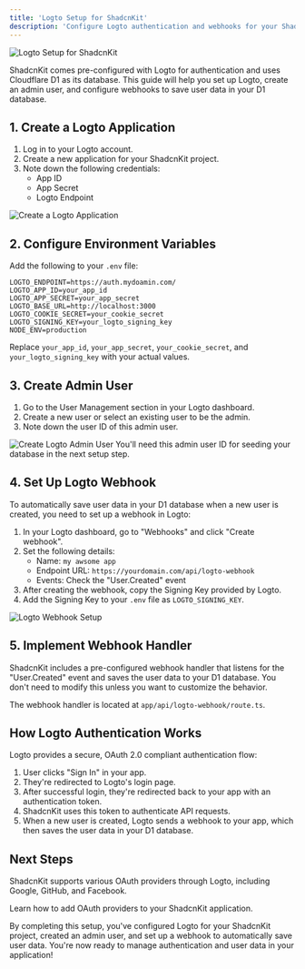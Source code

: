 ```yaml
---
title: 'Logto Setup for ShadcnKit'
description: 'Configure Logto authentication and webhooks for your ShadcnKit project'
---
```


<img src="/images/shadcnkit-logto-account.gif" alt="Logto Setup for ShadcnKit" />


ShadcnKit comes pre-configured with Logto for authentication and uses Cloudflare D1 as its database. This guide will help you set up Logto, create an admin user, and configure webhooks to save user data in your D1 database.

## 1. Create a Logto Application

1. Log in to your Logto account.
2. Create a new application for your ShadcnKit project.
3. Note down the following credentials:
   - App ID
   - App Secret
   - Logto Endpoint

<img src="/images/shadcnkit-logto-app.gif" alt="Create a Logto Application" />


## 2. Configure Environment Variables

Add the following to your `.env` file:

```env
LOGTO_ENDPOINT=https://auth.mydoamin.com/
LOGTO_APP_ID=your_app_id
LOGTO_APP_SECRET=your_app_secret
LOGTO_BASE_URL=http://localhost:3000
LOGTO_COOKIE_SECRET=your_cookie_secret
LOGTO_SIGNING_KEY=your_logto_signing_key
NODE_ENV=production
```

Replace `your_app_id`, `your_app_secret`, `your_cookie_secret`, and `your_logto_signing_key` with your actual values.

## 3. Create Admin User

1. Go to the User Management section in your Logto dashboard.
2. Create a new user or select an existing user to be the admin.
3. Note down the user ID of this admin user.

<img src="/images/shadcnkit-logto-admin.gif" alt="Create Logto Admin User" />

<Tip>
  You'll need this admin user ID for seeding your database in the next setup step.
</Tip>

## 4. Set Up Logto Webhook

To automatically save user data in your D1 database when a new user is created, you need to set up a webhook in Logto:

1. In your Logto dashboard, go to "Webhooks" and click "Create webhook".
2. Set the following details:
   - Name: `my awsome app`
   - Endpoint URL: `https://yourdomain.com/api/logto-webhook`
   - Events: Check the "User.Created" event
3. After creating the webhook, copy the Signing Key provided by Logto.
4. Add the Signing Key to your `.env` file as `LOGTO_SIGNING_KEY`.

<img src="/images/logto-webhook-setup.png" alt="Logto Webhook Setup" />

## 5. Implement Webhook Handler

ShadcnKit includes a pre-configured webhook handler that listens for the "User.Created" event and saves the user data to your D1 database. You don't need to modify this unless you want to customize the behavior.

The webhook handler is located at `app/api/logto-webhook/route.ts`.

## How Logto Authentication Works

Logto provides a secure, OAuth 2.0 compliant authentication flow:

1. User clicks "Sign In" in your app.
2. They're redirected to Logto's login page.
3. After successful login, they're redirected back to your app with an authentication token.
4. ShadcnKit uses this token to authenticate API requests.
5. When a new user is created, Logto sends a webhook to your app, which then saves the user data in your D1 database.

## Next Steps

ShadcnKit supports various OAuth providers through Logto, including Google, GitHub, and Facebook. 

<Card title="Configure OAuth Providers" icon="arrow-right" href="/oauth-setup">
  Learn how to add OAuth providers to your ShadcnKit application.
</Card>

By completing this setup, you've configured Logto for your ShadcnKit project, created an admin user, and set up a webhook to automatically save user data. You're now ready to manage authentication and user data in your application!